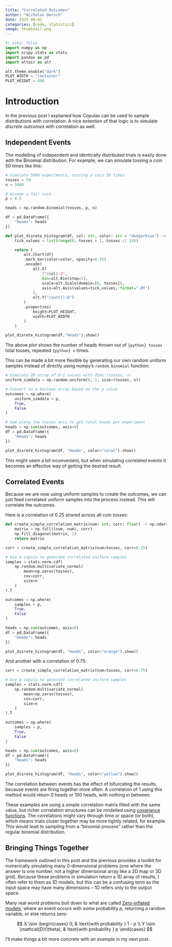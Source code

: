 ```yaml
---
title: "Correlated Outcomes"
author: "Nicholas Dorsch"
date: 2025-06-01
categories: [code, statistics]
image: thumbnail.png
---
```


```python
#| echo: false
import numpy as np
import scipy.stats as stats
import pandas as pd
import altair as alt

alt.theme.enable("dark")
PLOT_WIDTH = "container"
PLOT_HEIGHT = 400
```

# Introduction

In the previous post I explained how Copulas can be used to sample distributions with
correlation. A nice extention of that logic is to simulate *discrete outcomes* with
correlation as well.

## Independent Events

The modelling of independent and identically distributed trials is easily done with the
Binomial distribution. For example, we can simulate tossing a coin 50 times like this:

```python
# Simulate 5000 experiments, tossing a coin 50 times
tosses = 50
n = 5000

# Assume a fair coin
p = 0.5

heads = np.random.binomial(tosses, p, n)

df = pd.DataFrame({
    "Heads": heads
})

def plot_disrete_histogram(df, col: str, color: str = "dodgerblue") -> alt.Chart:
    tick_values = list(range(0, tosses + 1, tosses // 10))

    return (
        alt.Chart(df)
        .mark_bar(color=color, opacity=0.75)
        .encode(
            alt.X(
                f"{col}:Q", 
                bin=alt.Bin(step=1), 
                scale=alt.Scale(domain=[0, tosses]),
                axis=alt.Axis(values=tick_values, format=".0f")
            ),
            alt.Y("count():Q")
        )
        .properties(
            height=PLOT_HEIGHT,
            width=PLOT_WIDTH
        )
    )

plot_disrete_histogram(df,"Heads").show()
```

The above plot shows the number of heads thrown out of `{python} tosses` total tosses,
repeated `{python} n` times.

This can be made a bit more flexible by generating our own random uniform samples
instead of directly using numpy's `random.binomial` function:

```python
# Simulate 2D array of 0-1 values with dims (tosses, n)
uniform_simdata = np.random.uniform(0, 1, size=(tosses, n))

# Convert to a boolean array based on the p value
outcomes = np.where(
    uniform_simdata < p,
    True,
    False
)

# Sum along the tosses axis to get total heads per experiment
heads = np.sum(outcomes, axis=0)
df = pd.DataFrame({
    "Heads": heads
})

plot_disrete_histogram(df, "Heads", color="coral").show()
```

This might seem a bit inconvenient, but when simulating correlated events it becomes
an effective way of getting the desired result.

## Correlated Events

Because we are now using uniform samples to create the outcomes, we can just feed
correlated uniform samples into the process instead. This will correlate the outcomes.

Here is a correlation of $0.25$ shared across all coin tosses:

```python
def create_simple_correlation_matrix(num: int, corr: float) -> np.ndarray:
    matrix = np.full((num, num), corr)
    np.fill_diagonal(matrix, 1)
    return matrix

corr = create_simple_correlation_matrix(num=tosses, corr=0.25)

# Use a copula to generate correlated uniform samples
samples = stats.norm.cdf(
    np.random.multivariate_normal(
        mean=np.zeros(tosses),
        cov=corr,
        size=n
    )
).T

outcomes = np.where(
    samples < p,
    True,
    False
)

heads = np.sum(outcomes, axis=0)
df = pd.DataFrame({
    "Heads": heads
})

plot_disrete_histogram(df, "Heads", color="orange").show()
```

And another with a correlation of 0.75:

```python
corr = create_simple_correlation_matrix(num=tosses, corr=0.75)

# Use a copula to generate correlated uniform samples
samples = stats.norm.cdf(
    np.random.multivariate_normal(
        mean=np.zeros(tosses),
        cov=corr,
        size=n
    )
).T

outcomes = np.where(
    samples < p,
    True,
    False
)

heads = np.sum(outcomes, axis=0)
df = pd.DataFrame({
    "Heads": heads
})

plot_disrete_histogram(df, "Heads", color="yellow").show()
```

The correlation between events has the effect of bifurcating the results, because events
are firing together more often. A correlation of $1$ using this method would return 0
heads or 100 heads, with nothing in between.

These examples are using a simple correlation matrix filled with the same value, but
richer correlation structures can be modelled using [covariance
functions](https://en.wikipedia.org/wiki/Covariance_function). The correlations might
vary through time or space (or both), which means trials closer together may be more
tightly related, for example. This would lead to sampling from a "binomial process"
rather than the regular binomial distribution.

## Bringing Things Together

The framework outlined in this post and the previous provides a toolkit for numerically
simulating many 0-dimensional problems (one where the answer is one number, not a higher
dimensional array like a 2D map or 3D grid). Because these problems in simulation return
a 1D array of results, I often refer to them as 1D models, but this can be a confusing
term as the input space may have many dimensions -- 1D refers only to the output space.

Many real world problems boil down to what are called [Zero-inflated
models](https://en.wikipedia.org/wiki/Zero-inflated_model), where an event occurs with
some probability $p$, returning a random variable, or else returns zero:

$$
X \sim 
\begin{cases}
0, & \text{with probability } 1 - p \\
Y \sim \mathcal{D}(\theta), & \text{with probability } p
\end{cases}
$$

I'll make things a bit more concrete with an example in my next post.


